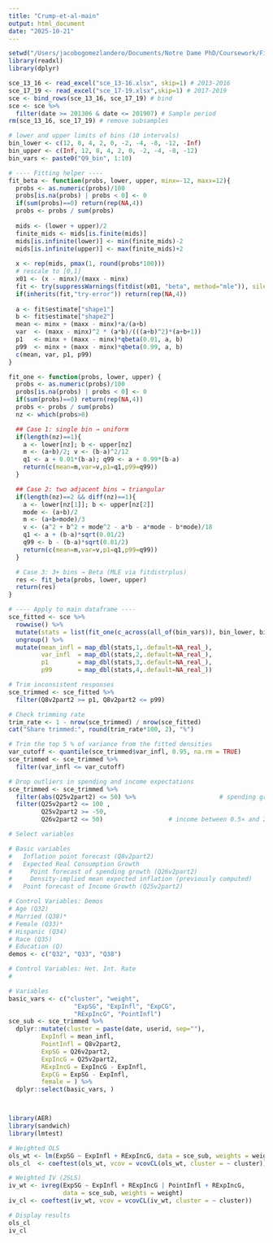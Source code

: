 ```yaml
---
title: "Crump-et-al-main"
output: html_document
date: "2025-10-21"
---
```


```r
setwd("/Users/jacobogomezlandero/Documents/Notre Dame PhD/Coursework/Field courses/Expectations/Replications/Econ-70330/Crump-et-al")
library(readxl)
library(dplyr)

sce_13_16 <- read_excel("sce_13-16.xlsx", skip=1) # 2013-2016
sce_17_19 <- read_excel("sce_17-19.xlsx",skip=1) # 2017-2019
sce <- bind_rows(sce_13_16, sce_17_19) # bind
sce <- sce %>%
  filter(date >= 201306 & date <= 201907) # Sample period
rm(sce_13_16, sce_17_19) # remove subsamples
```

```r

# lower and upper limits of bins (10 intervals)
bin_lower <- c(12, 8, 4, 2, 0, -2, -4, -8, -12, -Inf)
bin_upper <- c(Inf, 12, 8, 4, 2, 0, -2, -4, -8, -12)
bin_vars <- paste0("Q9_bin", 1:10)

# ---- Fitting helper ----
fit_beta <- function(probs, lower, upper, minx=-12, maxx=12){
  probs <- as.numeric(probs)/100
  probs[is.na(probs) | probs < 0] <- 0
  if(sum(probs)==0) return(rep(NA,4))
  probs <- probs / sum(probs)
  
  mids <- (lower + upper)/2
  finite_mids <- mids[is.finite(mids)]
  mids[is.infinite(lower)] <- min(finite_mids)-2
  mids[is.infinite(upper)] <- max(finite_mids)+2
  
  x <- rep(mids, pmax(1, round(probs*100)))
  # rescale to [0,1]
  x01 <- (x - minx)/(maxx - minx)
  fit <- try(suppressWarnings(fitdist(x01, "beta", method="mle")), silent=TRUE)
  if(inherits(fit,"try-error")) return(rep(NA,4))
  
  a <- fit$estimate["shape1"]
  b <- fit$estimate["shape2"]
  mean <- minx + (maxx - minx)*a/(a+b)
  var  <- (maxx - minx)^2 * (a*b)/(((a+b)^2)*(a+b+1))
  p1   <- minx + (maxx - minx)*qbeta(0.01, a, b)
  p99  <- minx + (maxx - minx)*qbeta(0.99, a, b)
  c(mean, var, p1, p99)
}

fit_one <- function(probs, lower, upper) {
  probs <- as.numeric(probs)/100
  probs[is.na(probs) | probs < 0] <- 0
  if(sum(probs)==0) return(rep(NA,4))
  probs <- probs / sum(probs)
  nz <- which(probs>0)

  ## Case 1: single bin → uniform
  if(length(nz)==1){
    a <- lower[nz]; b <- upper[nz]
    m <- (a+b)/2; v <- (b-a)^2/12
    q1 <- a + 0.01*(b-a); q99 <- a + 0.99*(b-a)
    return(c(mean=m,var=v,p1=q1,p99=q99))
  }

  ## Case 2: two adjacent bins → triangular
  if(length(nz)==2 && diff(nz)==1){
    a <- lower[nz[1]]; b <- upper[nz[2]]
    mode <- (a+b)/2
    m <- (a+b+mode)/3
    v <- (a^2 + b^2 + mode^2 - a*b - a*mode - b*mode)/18
    q1 <- a + (b-a)*sqrt(0.01/2)
    q99 <- b - (b-a)*sqrt(0.01/2)
    return(c(mean=m,var=v,p1=q1,p99=q99))
  }

  # Case 3: 3+ bins → Beta (MLE via fitdistrplus)
  res <- fit_beta(probs, lower, upper)
  return(res)
}

# ---- Apply to main dataframe ----
sce_fitted <- sce %>%
  rowwise() %>%
  mutate(stats = list(fit_one(c_across(all_of(bin_vars)), bin_lower, bin_upper))) %>%
  ungroup() %>%
  mutate(mean_infl = map_dbl(stats,1,.default=NA_real_),
         var_infl  = map_dbl(stats,2,.default=NA_real_),
         p1        = map_dbl(stats,3,.default=NA_real_),
         p99       = map_dbl(stats,4,.default=NA_real_))

# Trim inconsistent responses
sce_trimmed <- sce_fitted %>%
  filter(Q8v2part2 >= p1, Q8v2part2 <= p99)

# Check trimming rate
trim_rate <- 1 - nrow(sce_trimmed) / nrow(sce_fitted)
cat("Share trimmed:", round(trim_rate*100, 2), "%")

# Trim the top 5 % of variance from the fitted densities
var_cutoff <- quantile(sce_trimmed$var_infl, 0.95, na.rm = TRUE)
sce_trimmed <- sce_trimmed %>%
  filter(var_infl <= var_cutoff)

# Drop outliers in spending and income expectations
sce_trimmed <- sce_trimmed %>%
  filter(abs(Q25v2part2) <= 50) %>%                       # spending growth ≤ ±50 %
  filter(Q25v2part2 <= 100 ,
         Q25v2part2 >= -50,
         Q26v2part2 <= 50)                  # income between 0.5× and 2×


```


```r
# Select variables

# Basic variables
#   Inflation point forecast (Q8v2part2)
#   Expected Real Consumption Growth
#     Point forecast of spending growth (Q26v2part2)
#     Density-implied mean expected inflation (previously computed)
#   Point forecast of Income Growth (Q25v2part2)

# Control Variables: Demos
# Age (Q32)
# Married (Q38)*
# Female (Q33)*
# Hispanic (Q34)
# Race (Q35)
# Education (Q)
demos <- c("Q32", "Q33", "Q38")

# Control Variables: Het. Int. Rate
#

# Variables 
basic_vars <- c("cluster", "weight", 
                  "ExpSG", "ExpInfl", "ExpCG", 
                  "RExpIncG", "PointInfl")
sce_sub <- sce_trimmed %>%
  dplyr::mutate(cluster = paste(date, userid, sep=""),
         ExpInfl = mean_infl,
         PointInfl = Q8v2part2,
         ExpSG = Q26v2part2,
         ExpIncG = Q25v2part2,
         RExpIncG = ExpIncG - ExpInfl,
         ExpCG = ExpSG - ExpInfl,
         female = ) %>%
  dplyr::select(basic_vars, )




```
```r
library(AER)
library(sandwich)
library(lmtest)

# Weighted OLS
ols_wt <- lm(ExpSG ~ ExpInfl + RExpIncG, data = sce_sub, weights = weight)
ols_cl  <- coeftest(ols_wt, vcov = vcovCL(ols_wt, cluster = ~ cluster))

# Weighted IV (2SLS)
iv_wt <- ivreg(ExpSG ~ ExpInfl + RExpIncG | PointInfl + RExpIncG, 
               data = sce_sub, weights = weight)
iv_cl <- coeftest(iv_wt, vcov = vcovCL(iv_wt, cluster = ~ cluster))

# Display results
ols_cl
iv_cl



```

